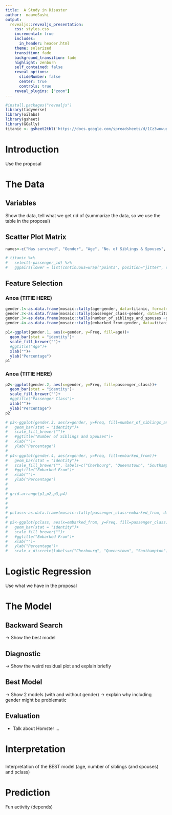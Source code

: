 ```yaml
---
title:  A Study in Disaster 
author:  mauveSushi
output: 
  revealjs::revealjs_presentation:
    css: styles.css
    incremental: true
    includes:
      in_header: header.html
    theme: solarized
    transition: fade
    background_transition: fade
    highlight: zenburn
    self_contained: false
    reveal_options:
      slideNumber: false
      center: true
      controls: true
    reveal_plugins: ["zoom"]
---
```

```r
#install.packages("revealjs")
library(tidyverse)
library(oilabs)
library(gsheet)
library(GGally)
titanic <- gsheet2tbl('https://docs.google.com/spreadsheets/d/1Cz3wnwugHApFXO0ogMLtBe5CzD_Uu1q8YBPpZPS2R3U/edit?usp=sharing')
```



# Introduction {data-transition="zoom"}
Use the proposal



# The Data

## Variables
Show the data, tell what we get rid of (summarize the data, so we use the table in the proposal)

## Scatter Plot Matrix

<div class="scatter_plot_matrix">
```r
names<-c("Has survived", "Gender", "Age", "No. of Siblings & Spouses", "No. of Parents & Children", "Passenger Class", "Fare", "Embarked From")

# titanic %>% 
#   select(-passenger_id) %>% 
#   ggpairs(lower = list(continuous=wrap("points", position="jitter", size=0.5, alpha=0.8)), columnLabels = names)

```

</div>

## Feature Selection

### Anoa (TITlE HERE)

```r
gender.1<-as.data.frame(mosaic::tally(age~gender, data=titanic, format="percent"))
gender.2<-as.data.frame(mosaic::tally(passenger_class~gender, data=titanic, format="percent"))
gender.3<-as.data.frame(mosaic::tally(number_of_siblings_and_spouses ~gender, data=titanic, format="percent"))
gender.4<-as.data.frame(mosaic::tally(embarked_from~gender, data=titanic, format="percent"))

p1<-ggplot(gender.1, aes(x=gender, y=Freq, fill=age))+
  geom_bar(stat = "identity")+
  scale_fill_brewer("")+
  #ggtitle("Age")+
  xlab("")+
  ylab("Percentage")
p1
```

### Anoa (TITlE HERE)
```r
p2<-ggplot(gender.2, aes(x=gender, y=Freq, fill=passenger_class))+
  geom_bar(stat = "identity")+
  scale_fill_brewer("")+
  #ggtitle("Passenger Class")+
  xlab("")+
  ylab("Percentage")
p2

# p3<-ggplot(gender.3, aes(x=gender, y=Freq, fill=number_of_siblings_and_spouses))+
#   geom_bar(stat = "identity")+
#   scale_fill_brewer("")+
#   #ggtitle("Number of Siblings and Spouses")+
#   xlab("")+
#   ylab("Percentage")
# 
# p4<-ggplot(gender.4, aes(x=gender, y=Freq, fill=embarked_from))+
#   geom_bar(stat = "identity")+
#   scale_fill_brewer("", labels=c("Cherbourg", "Queenstown", "Southampton"))+
#   #ggtitle("Embarked From")+
#   xlab("")+
#   ylab("Percentage")
# 
# 
# grid.arrange(p1,p2,p3,p4)
# 
# 
# 
# pclass<-as.data.frame(mosaic::tally(passenger_class~embarked_from, data=titanic, format="percent"))
# 
# p5<-ggplot(pclass, aes(x=embarked_from, y=Freq, fill=passenger_class))+
#   geom_bar(stat = "identity")+
#   scale_fill_brewer("")+
#   #ggtitle("Embarked From")+
#   xlab("")+
#   ylab("Percentage")+
#   scale_x_discrete(labels=c("Cherbourg", "Queenstown", "Southampton"))


```



# Logistic Regression 
Use what we have in the proposal



# The Model
## Backward Search
-> Show the best model

## Diagnostic
-> Show the weird residual plot and explain briefly

## Best Model
-> Show 2 models (with and without gender)
-> explain why including gender might be problematic

## Evaluation
- Talk about Homster ...



# Interpretation
## 
Interpretation of the BEST model (age, number of siblings (and spouses) and pclass)




# Prediction
Fun activity (depends)
